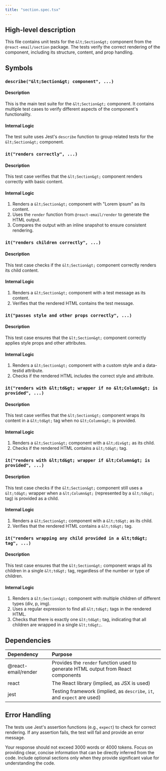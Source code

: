 ```yaml
---
title: "section.spec.tsx"
---
```


## High-level description
This file contains unit tests for the `&lt;Section&gt;` component from the `@react-email/section` package. The tests verify the correct rendering of the component, including its structure, content, and prop handling.

## Symbols

### `describe("&lt;Section&gt; component", ...)`
#### Description
This is the main test suite for the `&lt;Section&gt;` component. It contains multiple test cases to verify different aspects of the component's functionality.

#### Internal Logic
The test suite uses Jest's `describe` function to group related tests for the `&lt;Section&gt;` component.

### `it("renders correctly", ...)`
#### Description
This test case verifies that the `&lt;Section&gt;` component renders correctly with basic content.

#### Internal Logic
1. Renders a `&lt;Section&gt;` component with "Lorem ipsum" as its content.
2. Uses the `render` function from `@react-email/render` to generate the HTML output.
3. Compares the output with an inline snapshot to ensure consistent rendering.

### `it("renders children correctly", ...)`
#### Description
This test case checks if the `&lt;Section&gt;` component correctly renders its child content.

#### Internal Logic
1. Renders a `&lt;Section&gt;` component with a test message as its content.
2. Verifies that the rendered HTML contains the test message.

### `it("passes style and other props correctly", ...)`
#### Description
This test case ensures that the `&lt;Section&gt;` component correctly applies style props and other attributes.

#### Internal Logic
1. Renders a `&lt;Section&gt;` component with a custom style and a data-testid attribute.
2. Checks if the rendered HTML includes the correct style and attribute.

### `it("renders with &lt;td&gt; wrapper if no &lt;Column&gt; is provided", ...)`
#### Description
This test case verifies that the `&lt;Section&gt;` component wraps its content in a `&lt;td&gt;` tag when no `&lt;Column&gt;` is provided.

#### Internal Logic
1. Renders a `&lt;Section&gt;` component with a `&lt;div&gt;` as its child.
2. Checks if the rendered HTML contains a `&lt;td&gt;` tag.

### `it("renders with &lt;td&gt; wrapper if &lt;Column&gt; is provided", ...)`
#### Description
This test case checks if the `&lt;Section&gt;` component still uses a `&lt;td&gt;` wrapper when a `&lt;Column&gt;` (represented by a `&lt;td&gt;` tag) is provided as a child.

#### Internal Logic
1. Renders a `&lt;Section&gt;` component with a `&lt;td&gt;` as its child.
2. Verifies that the rendered HTML contains a `&lt;td&gt;` tag.

### `it("renders wrapping any child provided in a &lt;td&gt; tag", ...)`
#### Description
This test case ensures that the `&lt;Section&gt;` component wraps all its children in a single `&lt;td&gt;` tag, regardless of the number or type of children.

#### Internal Logic
1. Renders a `&lt;Section&gt;` component with multiple children of different types (div, p, img).
2. Uses a regular expression to find all `&lt;td&gt;` tags in the rendered HTML.
3. Checks that there is exactly one `&lt;td&gt;` tag, indicating that all children are wrapped in a single `&lt;td&gt;`.

## Dependencies
| Dependency | Purpose |
|:-----------|:--------|
| @react-email/render | Provides the `render` function used to generate HTML output from React components |
| react | The React library (implied, as JSX is used) |
| jest | Testing framework (implied, as `describe`, `it`, and `expect` are used) |

## Error Handling
The tests use Jest's assertion functions (e.g., `expect`) to check for correct rendering. If any assertion fails, the test will fail and provide an error message.

Your response should not exceed 3000 words or 4000 tokens. Focus on providing clear, concise information that can be directly inferred from the code. Include optional sections only when they provide significant value for understanding the code.